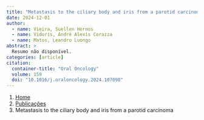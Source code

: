 ```yaml
---
title: "Metastasis to the ciliary body and iris from a parotid carcinoma"
date: 2024-12-01
author:
  - name: Vieira, Suellen Hornos
  - name: Vidoris, André Alexis Corazza
  - name: Matos, Leandro Luongo
abstract: > 
  Resumo não disponível.
categories: [article]
citation: 
  container-title: "Oral Oncology"
  volume: 159
  doi: "10.1016/j.oraloncology.2024.107098"
---
```


```{=html}
<nav aria-label="breadcrumb">
  <ol class="breadcrumb">
    <li class="breadcrumb-item"><a href="../../index.html">Home</a></li>
    <li class="breadcrumb-item"><a href="../index.html">Publicações</a></li>
    <li class="breadcrumb-item active" aria-current="page">Metastasis to the ciliary body and iris from a parotid carcinoma</li>
  </ol>
</nav>
```
